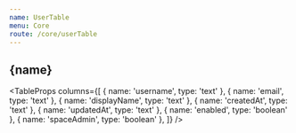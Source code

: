 ```yaml
---
name: UserTable
menu: Core
route: /core/userTable
---
```



<h2>{name}</h2>

<TableProps
  columns={[
    { name: 'username', type: 'text' },
    { name: 'email', type: 'text' },
    { name: 'displayName', type: 'text' },
    { name: 'createdAt', type: 'text' },
    { name: 'updatedAt', type: 'text' },
    { name: 'enabled', type: 'boolean' },
    { name: 'spaceAdmin', type: 'boolean' },
  ]}
/>
